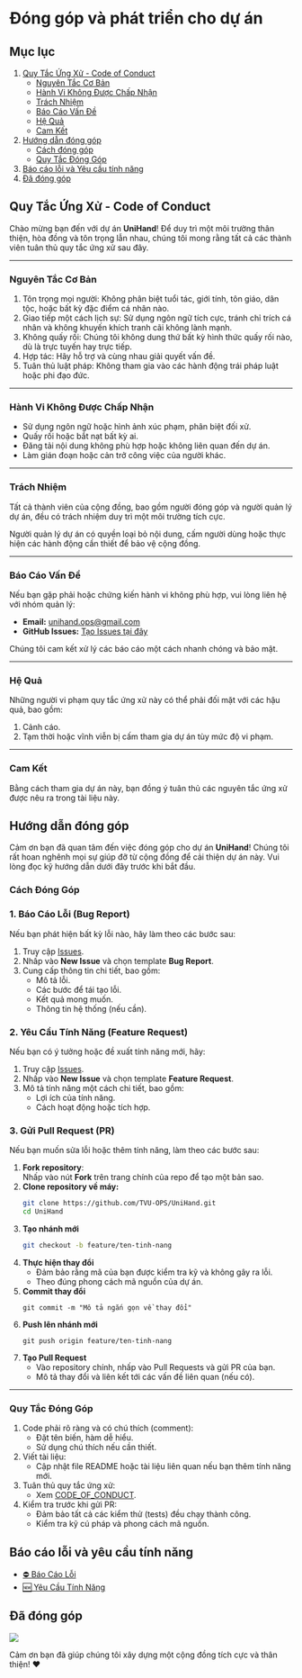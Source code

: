 # Đóng góp và phát triển cho dự án

## Mục lục

1. [Quy Tắc Ứng Xử - Code of Conduct](#quy-tắc-ứng-xử---code-of-conduct)
   - [Nguyên Tắc Cơ Bản](#nguyên-tắc-cơ-bản)
   - [Hành Vi Không Được Chấp Nhận](#hành-vi-không-được-chấp-nhận)
   - [Trách Nhiệm](#trách-nhiệm)
   - [Báo Cáo Vấn Đề](#báo-cáo-vấn-đề)
   - [Hệ Quả](#hệ-quả)
   - [Cam Kết](#cam-kết)
2. [Hướng dẫn đóng góp](#hướng-dẫn-đóng-góp)
   - [Cách đóng góp](#cách-đóng-góp)
   - [Quy Tắc Đóng Góp](#quy-tắc-đóng-góp)
3. [Báo cáo lỗi và Yêu cầu tính năng](#báo-cáo-lỗi-và-yêu-cầu-tính-năng)
4. [Đã đóng góp](#đã-đóng-góp)

## Quy Tắc Ứng Xử - Code of Conduct

Chào mừng bạn đến với dự án **UniHand**! Để duy trì một môi trường thân thiện, hòa đồng và tôn trọng lẫn nhau, chúng tôi mong rằng tất cả các thành viên tuân thủ quy tắc ứng xử sau đây.

---

### **Nguyên Tắc Cơ Bản**

1. Tôn trọng mọi người: Không phân biệt tuổi tác, giới tính, tôn giáo, dân tộc, hoặc bất kỳ đặc điểm cá nhân nào.
2. Giao tiếp một cách lịch sự: Sử dụng ngôn ngữ tích cực, tránh chỉ trích cá nhân và không khuyến khích tranh cãi không lành mạnh.
3. Không quấy rối: Chúng tôi không dung thứ bất kỳ hình thức quấy rối nào, dù là trực tuyến hay trực tiếp.
4. Hợp tác: Hãy hỗ trợ và cùng nhau giải quyết vấn đề.
5. Tuân thủ luật pháp: Không tham gia vào các hành động trái pháp luật hoặc phi đạo đức.

---

### **Hành Vi Không Được Chấp Nhận**

- Sử dụng ngôn ngữ hoặc hình ảnh xúc phạm, phân biệt đối xử.
- Quấy rối hoặc bắt nạt bất kỳ ai.
- Đăng tải nội dung không phù hợp hoặc không liên quan đến dự án.
- Làm gián đoạn hoặc cản trở công việc của người khác.

---

### **Trách Nhiệm**

Tất cả thành viên của cộng đồng, bao gồm người đóng góp và người quản lý dự án, đều có trách nhiệm duy trì một môi trường tích cực.

Người quản lý dự án có quyền loại bỏ nội dung, cấm người dùng hoặc thực hiện các hành động cần thiết để bảo vệ cộng đồng.

---

### **Báo Cáo Vấn Đề**

Nếu bạn gặp phải hoặc chứng kiến hành vi không phù hợp, vui lòng liên hệ với nhóm quản lý:

- **Email:** unihand.ops@gmail.com
- **GitHub Issues:** [Tạo Issues tại đây](https://github.com/TVU-OPS/UniHand/issues)

Chúng tôi cam kết xử lý các báo cáo một cách nhanh chóng và bảo mật.

---

### **Hệ Quả**

Những người vi phạm quy tắc ứng xử này có thể phải đối mặt với các hậu quả, bao gồm:

1. Cảnh cáo.
2. Tạm thời hoặc vĩnh viễn bị cấm tham gia dự án tùy mức độ vi phạm.

---

### **Cam Kết**

Bằng cách tham gia dự án này, bạn đồng ý tuân thủ các nguyên tắc ứng xử được nêu ra trong tài liệu này.

## Hướng dẫn đóng góp

Cảm ơn bạn đã quan tâm đến việc đóng góp cho dự án **UniHand**! Chúng tôi rất hoan nghênh mọi sự giúp đỡ từ cộng đồng để cải thiện dự án này. Vui lòng đọc kỹ hướng dẫn dưới đây trước khi bắt đầu.

### **Cách Đóng Góp**

### 1. Báo Cáo Lỗi (Bug Report)

Nếu bạn phát hiện bất kỳ lỗi nào, hãy làm theo các bước sau:

1. Truy cập [Issues](https://github.com/TVU-OPS/UniHand/issues).
2. Nhấp vào **New Issue** và chọn template **Bug Report**.
3. Cung cấp thông tin chi tiết, bao gồm:
   - Mô tả lỗi.
   - Các bước để tái tạo lỗi.
   - Kết quả mong muốn.
   - Thông tin hệ thống (nếu cần).

### 2. Yêu Cầu Tính Năng (Feature Request)

Nếu bạn có ý tưởng hoặc đề xuất tính năng mới, hãy:

1. Truy cập [Issues](https://github.com/TVU-OPS/UniHand/issues).
2. Nhấp vào **New Issue** và chọn template **Feature Request**.
3. Mô tả tính năng một cách chi tiết, bao gồm:
   - Lợi ích của tính năng.
   - Cách hoạt động hoặc tích hợp.

### 3. Gửi Pull Request (PR)

Nếu bạn muốn sửa lỗi hoặc thêm tính năng, làm theo các bước sau:

1. **Fork repository**:  
   Nhấp vào nút **Fork** trên trang chính của repo để tạo một bản sao.
2. **Clone repository về máy:**
   ```bash
   git clone https://github.com/TVU-OPS/UniHand.git
   cd UniHand
   ```
3. **Tạo nhánh mới**
   ```bash
   git checkout -b feature/ten-tinh-nang
   ```
4. **Thực hiện thay đổi**
   - Đảm bảo rằng mã của bạn được kiểm tra kỹ và không gây ra lỗi.
   - Theo đúng phong cách mã nguồn của dự án.
5. **Commit thay đổi**
   ```base
   git commit -m "Mô tả ngắn gọn về thay đổi"
   ```
6. **Push lên nhánh mới**
   ```base
   git push origin feature/ten-tinh-nang
   ```
7. **Tạo Pull Request**
   - Vào repository chính, nhấp vào Pull Requests và gửi PR của bạn.
   - Mô tả thay đổi và liên kết tới các vấn đề liên quan (nếu có).

---

### Quy Tắc Đóng Góp

1. Code phải rõ ràng và có chú thích (comment):
   - Đặt tên biến, hàm dễ hiểu.
   - Sử dụng chú thích nếu cần thiết.
2. Viết tài liệu:
   - Cập nhật file README hoặc tài liệu liên quan nếu bạn thêm tính năng mới.
3. Tuân thủ quy tắc ứng xử:
   - Xem [CODE_OF_CONDUCT](#quy-tắc-ứng-xử---code-of-conduct).
4. Kiểm tra trước khi gửi PR:
   - Đảm bảo tất cả các kiểm thử (tests) đều chạy thành công.
   - Kiểm tra kỹ cú pháp và phong cách mã nguồn.

## Báo cáo lỗi và yêu cầu tính năng

- [⛔ Báo Cáo Lỗi](https://github.com/TVU-OPS/UniHand/issues/new?template=bug_report.md&title=Báo%20lỗi:%20)
- [🆕 Yêu Cầu Tính Năng](https://github.com/TVU-OPS/UniHand/issues/new?template=feature_request.md&title=Yêu%20cầu%20tính%20năng:%20)

## Đã đóng góp

<div style={{ marginTop: 10 }}>
  <a href="https://github.com/TVU-OPS/UniHand/graphs/contributors">
    <img src="https://contrib.rocks/image?repo=TVU-OPS/UniHand" />
  </a>
</div>

Cảm ơn bạn đã giúp chúng tôi xây dựng một cộng đồng tích cực và thân thiện! ❤️
